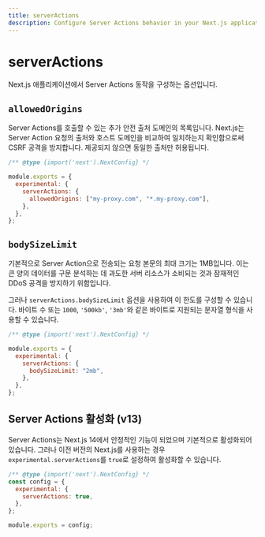 ```yaml
---
title: serverActions
description: Configure Server Actions behavior in your Next.js application.
---
```


# serverActions

Next.js 애플리케이션에서 Server Actions 동작을 구성하는 옵션입니다.

## `allowedOrigins`

Server Actions를 호출할 수 있는 추가 안전 출처 도메인의 목록입니다. Next.js는 Server Action 요청의 출처와 호스트 도메인을 비교하여 일치하는지 확인함으로써 CSRF 공격을 방지합니다. 제공되지 않으면 동일한 출처만 허용됩니다.

```js filename="next.config.js"
/** @type {import('next').NextConfig} */

module.exports = {
  experimental: {
    serverActions: {
      allowedOrigins: ["my-proxy.com", "*.my-proxy.com"],
    },
  },
};
```

## `bodySizeLimit`

기본적으로 Server Action으로 전송되는 요청 본문의 최대 크기는 1MB입니다. 이는 큰 양의 데이터를 구문 분석하는 데 과도한 서버 리소스가 소비되는 것과 잠재적인 DDoS 공격을 방지하기 위함입니다.

그러나 `serverActions.bodySizeLimit` 옵션을 사용하여 이 한도를 구성할 수 있습니다. 바이트 수 또는 `1000`, `'500kb'`, `'3mb'`와 같은 바이트로 지원되는 문자열 형식을 사용할 수 있습니다.

```js filename="next.config.js"
/** @type {import('next').NextConfig} */

module.exports = {
  experimental: {
    serverActions: {
      bodySizeLimit: "2mb",
    },
  },
};
```

## Server Actions 활성화 (v13)

Server Actions는 Next.js 14에서 안정적인 기능이 되었으며 기본적으로 활성화되어 있습니다. 그러나 이전 버전의 Next.js를 사용하는 경우 `experimental.serverActions`를 `true`로 설정하여 활성화할 수 있습니다.

```js filename="next.config.js"
/** @type {import('next').NextConfig} */
const config = {
  experimental: {
    serverActions: true,
  },
};

module.exports = config;
```
